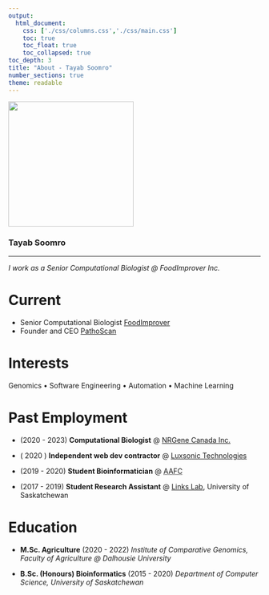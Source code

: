 ```yaml
---
output:
  html_document:
    css: ['./css/columns.css','./css/main.css']
    toc: true
    toc_float: true
    toc_collapsed: true
toc_depth: 3
title: "About - Tayab Soomro"
number_sections: true
theme: readable
---
```



:::::: {.center}


<img src="./images/profile.jpeg" width="250" class="img-circle border-black" />

### Tayab Soomro

--------------

*I work as a Senior Computational Biologist @ FoodImprover Inc.*

::::::

# Current

- Senior Computational Biologist [FoodImprover](https://www.foodimprover.com)
- Founder and CEO [PathoScan](https://pathscan.com)

# Interests

Genomics • Software Engineering • Automation • Machine Learning

# Past Employment

- (2020 - 2023) **Computational Biologist** @ [NRGene Canada Inc.](https://nrgene.com)    

- ( 2020 ) **Independent web dev contractor** @ [Luxsonic Technologies](https://luxsonic.ca/)   

- (2019 - 2020) **Student Bioinformatician** @ <abbr title="Agriculture & Agri-Food Canada, Saskatoon Research & Development Centre, Saskatoon, Saskatchewan, Canada">AAFC</abbr>   

- (2017 - 2019) **Student Research Assistant** @ [Links Lab](https://agbio.usask.ca/faculty-and-staff/people-pages/matthew-links.php#research_areas), University of Saskatchewan  

# Education

- **M.Sc. Agriculture** (2020 - 2022) 
*Institute of Comparative Genomics, Faculty of Agriculture @ Dalhousie University*

- **B.Sc. (Honours) Bioinformatics** (2015 - 2020) 
*Department of Computer Science, University of Saskatchewan*

